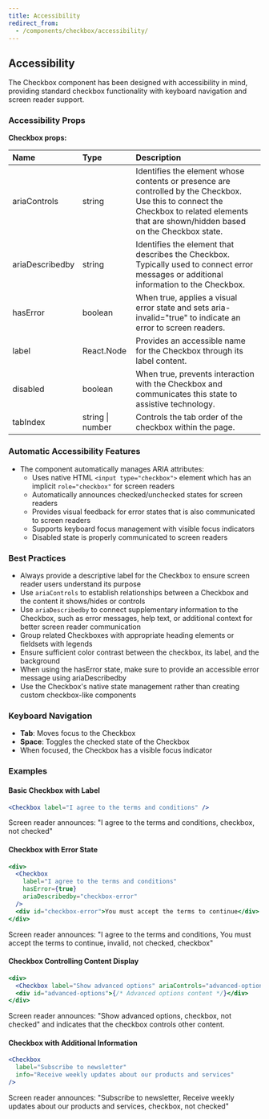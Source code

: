 ```yaml
---
title: Accessibility
redirect_from:
  - /components/checkbox/accessibility/
---
```


## Accessibility

The Checkbox component has been designed with accessibility in mind, providing standard checkbox functionality with keyboard navigation and screen reader support.

### Accessibility Props

**Checkbox props:**

| Name            | Type             | Description                                                                                                                                                                               |
| :-------------- | :--------------- | :---------------------------------------------------------------------------------------------------------------------------------------------------------------------------------------- |
| ariaControls    | string           | Identifies the element whose contents or presence are controlled by the Checkbox. Use this to connect the Checkbox to related elements that are shown/hidden based on the Checkbox state. |
| ariaDescribedby | string           | Identifies the element that describes the Checkbox. Typically used to connect error messages or additional information to the Checkbox.                                                   |
| hasError        | boolean          | When true, applies a visual error state and sets aria-invalid="true" to indicate an error to screen readers.                                                                              |
| label           | React.Node       | Provides an accessible name for the Checkbox through its label content.                                                                                                                   |
| disabled        | boolean          | When true, prevents interaction with the Checkbox and communicates this state to assistive technology.                                                                                    |
| tabIndex        | string \| number | Controls the tab order of the checkbox within the page.                                                                                                                                   |

### Automatic Accessibility Features

- The component automatically manages ARIA attributes:
  - Uses native HTML `<input type="checkbox">` element which has an implicit `role="checkbox"` for screen readers
  - Automatically announces checked/unchecked states for screen readers
  - Provides visual feedback for error states that is also communicated to screen readers
  - Supports keyboard focus management with visible focus indicators
  - Disabled state is properly communicated to screen readers

### Best Practices

- Always provide a descriptive label for the Checkbox to ensure screen reader users understand its purpose
- Use `ariaControls` to establish relationships between a Checkbox and the content it shows/hides or controls
- Use `ariaDescribedby` to connect supplementary information to the Checkbox, such as error messages, help text, or additional context for better screen reader communication
- Group related Checkboxes with appropriate heading elements or fieldsets with legends
- Ensure sufficient color contrast between the checkbox, its label, and the background
- When using the hasError state, make sure to provide an accessible error message using ariaDescribedby
- Use the Checkbox's native state management rather than creating custom checkbox-like components

### Keyboard Navigation

- **Tab**: Moves focus to the Checkbox
- **Space**: Toggles the checked state of the Checkbox
- When focused, the Checkbox has a visible focus indicator

### Examples

#### Basic Checkbox with Label

```jsx
<Checkbox label="I agree to the terms and conditions" />
```

Screen reader announces: "I agree to the terms and conditions, checkbox, not checked"

#### Checkbox with Error State

```jsx
<div>
  <Checkbox
    label="I agree to the terms and conditions"
    hasError={true}
    ariaDescribedby="checkbox-error"
  />
  <div id="checkbox-error">You must accept the terms to continue</div>
</div>
```

Screen reader announces: "I agree to the terms and conditions, You must accept the terms to continue, invalid, not checked, checkbox"

#### Checkbox Controlling Content Display

```jsx
<div>
  <Checkbox label="Show advanced options" ariaControls="advanced-options" />
  <div id="advanced-options">{/* Advanced options content */}</div>
</div>
```

Screen reader announces: "Show advanced options, checkbox, not checked" and indicates that the checkbox controls other content.

#### Checkbox with Additional Information

```jsx
<Checkbox
  label="Subscribe to newsletter"
  info="Receive weekly updates about our products and services"
/>
```

Screen reader announces: "Subscribe to newsletter, Receive weekly updates about our products and services, checkbox, not checked"
